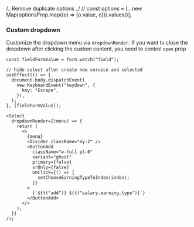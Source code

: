 /_ Remove duplicate options _/
// const options = [...new Map(optionsProp.map((o) => [o.value, o])).values()];

### Custom dropdown

Customize the dropdown menu via `dropdownRender`. If you want to close the dropdown after clicking the custom content, you need to control `open` prop

```tsx
const fieldFormValue = form.watch("field");

// hide select after create new service and selected
useEffect(() => {
  document.body.dispatchEvent(
    new KeyboardEvent("keydown", {
      key: "Escape",
    }),
  );
}, [fieldFormValue]);

<Select
  dropdownRender={(menu) => {
    return (
      <>
        {menu}
        <Divider className="my-2" />
        <ButtonAdd
          className="w-full pl-6"
          variant="ghost"
          primary={false}
          srOnly={false}
          onClick={() => {
            setChooseEarningTypeToIndex(index);
          }}
        >
          {`${t("add")} ${t("salary.earning.type")}`}
        </ButtonAdd>
      </>
    );
  }}
/>;
```
